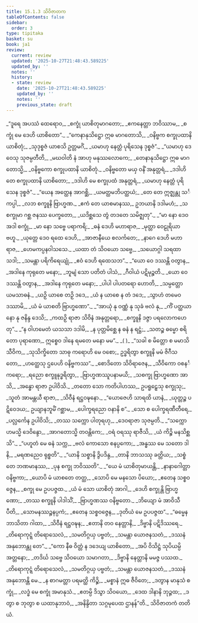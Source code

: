 ```yaml
---
title: 15.1.3 သိဝိဇာတက
tableOfContents: false
sidebar:
  order: 3
type: tipitaka
basket: su
book: ja1
review:
  current: review
  updated: '2025-10-27T21:48:43.589225'
  updated_by: ''
  notes: ''
  history:
  - state: review
    date: '2025-10-27T21:48:43.589225'
    updated_by: ''
    notes: ''
    previous_state: draft
---
```



<ReviewStatus review={frontmatter.review} showDetails={true} />

<HypothesisAnnotation frontmatter={frontmatter} />

<DynamicBreadcrumb />

<Division number="52" book="ja1" e="ch" v="22" p="316">

<Paragraph number="2906" type="verses" book="ja1">
_“ဒူရေ အပဿံ ထေရောဝ,_  
_စက္ခုံ ယာစိတုမာဂတော;_  
_ဧကနေတ္တာ ဘဝိဿာမ,_  
_စက္ခုံ မေ ဒေဟိ ယာစိတော”._  

</Paragraph>

</Division>
<Division number="53" book="ja1" e="ch" v="22" p="316">

<Paragraph number="2907" type="verses" book="ja1">
_“ကေနာနုသိဋ္ဌော ဣဓ မာဂတောသိ,_  
_ဝနိဗ္ဗက စက္ခုပထာနိ ယာစိတုံ;_  
_သုဒုစ္စဇံ ယာစသိ ဥတ္တမင်္ဂံ,_  
_ယမာဟု နေတ္တံ ပုရိသေန ဒုစ္စဇံ”._  

</Paragraph>

</Division>
<Division number="54" book="ja1" e="ch" v="22" p="316">

<Paragraph number="2908" type="verses" book="ja1">
_“ယမာဟု ဒေဝေသု သုဇမ္ပတီတိ,_  
_မဃဝါတိ နံ အာဟု မနုဿလောကေ;_  
_တေနာနုသိဋ္ဌော ဣဓ မာဂတောသ္မိ,_  
_ဝနိဗ္ဗကော စက္ခုပထာနိ ယာစိတုံ._  

</Paragraph>

</Division>
<Division number="55" book="ja1" e="ch" v="22" p="316">

<Paragraph number="2909" type="verses" book="ja1">
_ဝနိဗ္ဗတော မယှ ဝနိံ အနုတ္တရံ,_  
_ဒဒါဟိ တေ စက္ခုပထာနိ ယာစိတော;_  
_ဒဒါဟိ မေ စက္ခုပထံ အနုတ္တရံ,_  
_ယမာဟု နေတ္တံ ပုရိသေန ဒုစ္စဇံ”._  

</Paragraph>

</Division>
<Division number="56" book="ja1" e="ch" v="22" p="316">

<Paragraph number="2910" type="verses" book="ja1">
_“ယေန အတ္ထေန အာဂစ္ဆိ,_  
_ယမတ္ထမဘိပတ္ထယံ;_  
_တေ တေ ဣဇ္ဈန္တု သင်္ကပ္ပါ,_  
_လဘ စက္ခူနိ ဗြာဟ္မဏ._  

</Paragraph>

</Division>
<Division number="57" book="ja1" e="ch" v="22" p="282">

<Paragraph number="2911" type="verses" book="ja1">
_ဧကံ တေ ယာစမာနဿ,_  
ဥဘယာနိ ဒဒါမဟံ;_  
_သ စက္ခုမာ ဂစ္ဆ ဇနဿ ပေက္ခတော,_  
_ယဒိစ္ဆသေ တွံ တဒတေ သမိဇ္ဈတု”._  

</Paragraph>

</Division>
<Division number="58" book="ja1" e="ch" v="22" p="364">

<Paragraph number="2912" type="verses" book="ja1">
_“မာ နော ဒေဝ အဒါ စက္ခုံ,_  
_မာ နော သဗ္ဗေ ပရာကရိ;_  
_ဓနံ ဒေဟိ မဟာရာဇ,_  
_မုတ္တာ ဝေဠုရိယာ ဗဟူ._  

</Paragraph>

</Division>
<Division number="59" book="ja1" e="ch" v="22" p="317">

<Paragraph number="2913" type="verses" book="ja1">
_ယုတ္တေ ဒေဝ ရထေ ဒေဟိ,_  
_အာဇာနီယေ စလင်္ကတေ;_  
_နာဂေ ဒေဟိ မဟာရာဇ,_  
_ဟေမကပ္ပနဝါသသေ._  

</Paragraph>

</Division>
<Division number="60" book="ja1" e="ch" v="22" p="317">

<Paragraph number="2914" type="verses" book="ja1">
_ယထာ တံ သိဝယော သဗ္ဗေ,_  
_သယောဂ္ဂါ သရထာ သဒါ;_  
_သမန္တာ ပရိကိရေယျုံ,_  
_ဧဝံ ဒေဟိ ရထေသဘ”._  

</Paragraph>

</Division>
<Division number="61" book="ja1" e="ch" v="22" p="317">

<Paragraph number="2915" type="verses" book="ja1">
_“ယော ဝေ ဒဿန္တိ ဝတွာန,_  
_အဒါနေ ကုရုတေ မနော;_  
_ဘူမျံ သော ပတိတံ ပါသံ,_  
_ဂီဝါယံ ပဋိမုဉ္စတိ._  

</Paragraph>

</Division>
<Division number="62" book="ja1" e="ch" v="22" p="317">

<Paragraph number="2916" type="verses" book="ja1">
_ယော ဝေ ဒဿန္တိ ဝတွာန,_  
_အဒါနေ ကုရုတေ မနော;_  
_ပါပါ ပါပတရော ဟောတိ,_  
_သမ္ပတ္တော ယမသာဓနံ._  

</Paragraph>

</Division>
<Division number="63" book="ja1" e="ch" v="22" p="317">

<Paragraph number="2917" type="verses" book="ja1">
_ယဉှိ ယာစေ တဉှိ ဒဒေ,_  
_ယံ န ယာစေ န တံ ဒဒေ;_  
_သွာဟံ တမေဝ ဒဿာမိ,_  
_ယံ မံ ယာစတိ ဗြာဟ္မဏော”._  

</Paragraph>

</Division>
<Division number="64" book="ja1" e="ch" v="22" p="317">

<Paragraph number="2918" type="verses" book="ja1">
_“အာယုံ နု ဝဏ္ဏံ နု သုခံ ဗလံ နု,_  
_ကိံ ပတ္ထယာနော နု ဇနိန္ဒ ဒေသိ;_  
_ကထဉှိ ရာဇာ သိဝိနံ အနုတ္တရော,_  
_စက္ခူနိ ဒဇ္ဇာ ပရလောကဟေတု”._  

</Paragraph>

</Division>
<Division number="65" book="ja1" e="ch" v="22" p="317">

<Paragraph number="2919" type="verses" book="ja1">
_“န ဝါဟမေတံ ယသသာ ဒဒါမိ,_  
_န ပုတ္တမိစ္ဆေ န ဓနံ န ရဋ္ဌံ;_  
_သတဉ္စ ဓမ္မော စရိတော ပုရာဏော,_  
ဣစ္စေဝ ဒါနေ ရမတေ မနော မမ”._  
_( )_  

</Paragraph>

</Division>
<Division number="66" book="ja1" e="ch" v="22" p="317">

<Paragraph number="2920" type="verses" book="ja1">
_“သခါ စ မိတ္တော စ မမာသိ သီဝိက,_  
_သုသိက္ခိတော သာဓု ကရောဟိ မေ ဝစော;_  
ဥဒ္ဓရိတွာ စက္ခူနိ မမံ ဇိဂီသတော,_  
_ဟတ္ထေသု ဌပေဟိ ဝနိဗ္ဗကဿ”._  

</Paragraph>

</Division>
<Division number="67" book="ja1" e="ch" v="22" p="318">

<Paragraph number="2921" type="verses" book="ja1">
_စောဒိတော သိဝိရာဇေန,_  
_သီဝိကော ဝစနင်္ကရော;_  
_ရညော စက္ခူနုဒ္ဓရိတွာ,_  
_ဗြာဟ္မဏဿူပနာမယိ;_  
_သစက္ခု ဗြာဟ္မဏော အာသိ,_  
_အန္ဓော ရာဇာ ဥပါဝိသိ._  

</Paragraph>

</Division>
<Division number="68" book="ja1" e="ch" v="22" p="318">

<Paragraph number="2922" type="verses" book="ja1">
_တတော သော ကတိပါဟဿ,_  
ဥပရူဠှေသု စက္ခုသု;_  
_သူတံ အာမန္တယီ ရာဇာ,_  
_သိဝီနံ ရဋ္ဌဝဍ္ဎနော._  

</Paragraph>

</Division>
<Division number="69" book="ja1" e="ch" v="22" p="318">

<Paragraph number="2923" type="verses" book="ja1">
_“ယောဇေဟိ သာရထိ ယာနံ,_  
_ယုတ္တဉ္စ ပဋိဝေဒယ;_  
ဥယျာနဘူမိံ ဂစ္ဆာမ,_  
_ပေါက္ခရညော ဝနာနိ စ”._  

</Paragraph>

</Division>
<Division number="70" book="ja1" e="ch" v="22" p="318">

<Paragraph number="2924" type="verses" book="ja1">
_သော စ ပေါက္ခရဏီတီရေ,_  
_ပလ္လင်္ကေန ဥပါဝိသိ;_  
_တဿ သက္ကော ပါတုရဟု,_  
_ဒေဝရာဇာ သုဇမ္ပတိ._  

</Paragraph>

</Division>
<Division number="71" book="ja1" e="ch" v="22" p="318">

<Paragraph number="2925" type="verses" book="ja1">
_“သက္ကောဟမသ္မိ ဒေဝိန္ဒော,_  
_အာဂတောသ္မိ တဝန္တိကေ;_  
_ဝရံ ဝရဿု ရာဇီသိ,_  
_ယံ ကိဉ္စိ မနသိစ္ဆသိ”._  

</Paragraph>

</Division>
<Division number="72" book="ja1" e="ch" v="22" p="318">

<Paragraph number="2926" type="verses" book="ja1">
_“ပဟူတံ မေ ဓနံ သက္က,_  
_ဗလံ ကောသော စနပ္ပကော;_  
_အန္ဓဿ မေ သတော ဒါနိ,_  
_မရဏညေဝ ရုစ္စတိ”._  

</Paragraph>

</Division>
<Division number="73" book="ja1" e="ch" v="22" p="318">

<Paragraph number="2927" type="verses" book="ja1">
_“ယာနိ သစ္စာနိ ဒွိပဒိန္ဒ,_  
_တာနိ ဘာသဿု ခတ္တိယ;_  
_သစ္စံ တေ ဘဏမာနဿ,_  
_ပုန စက္ခု ဘဝိဿတိ”._  

</Paragraph>

</Division>
<Division number="74" book="ja1" e="ch" v="22" p="318">

<Paragraph number="2928" type="verses" book="ja1">
_“ယေ မံ ယာစိတုမာယန္တိ,_  
_နာနာဂေါတ္တာ ဝနိဗ္ဗကာ;_  
_ယောပိ မံ ယာစတေ တတ္ထ,_  
_သောပိ မေ မနသော ပိယော;_  
_ဧတေန သစ္စဝဇ္ဇေန,_  
_စက္ခု မေ ဥပပဇ္ဇထ._  

</Paragraph>

</Division>
<Division number="75" book="ja1" e="ch" v="22" p="318">

<Paragraph number="2929" type="verses" book="ja1">
_ယံ မံ သော ယာစိတုံ အာဂါ,_  
_ဒေဟိ စက္ခုန္တိ ဗြာဟ္မဏော;_  
_တဿ စက္ခူနိ ပါဒါသိံ,_  
_ဗြာဟ္မဏဿ ဝနိဗ္ဗတော._  

</Paragraph>

</Division>
<Division number="76" book="ja1" e="ch" v="22" p="318">

<Paragraph number="2930" type="verses" book="ja1">
_ဘိယျော မံ အာဝိသီ ပီတိ,_  
_သောမနဿဉ္စနပ္ပကံ;_  
_ဧတေန သစ္စဝဇ္ဇေန,_  
_ဒုတိယံ မေ ဥပပဇ္ဇထ”._  

</Paragraph>

</Division>
<Division number="77" book="ja1" e="ch" v="22" p="318">

<Paragraph number="2931" type="verses" book="ja1">
_“ဓမ္မေန ဘာသိတာ ဂါထာ,_  
_သိဝီနံ ရဋ္ဌဝဍ္ဎန;_  
_ဧတာနိ တဝ နေတ္တာနိ,_  
_ဒိဗ္ဗာနိ ပဋိဒိဿရေ._  

</Paragraph>

</Division>
<Division number="78" book="ja1" e="ch" v="22" p="318">

<Paragraph number="2932" type="verses" book="ja1">
_တိရောကုဋ္ဋံ တိရောသေလံ,_  
_သမတိဂ္ဂယှ ပဗ္ဗတံ;_  
_သမန္တာ ယောဇနသတံ,_  
_ဒဿနံ အနုဘောန္တု တေ”._  

</Paragraph>

</Division>
<Division number="79" book="ja1" e="ch" v="22" p="319">

<Paragraph number="2933" type="verses" book="ja1">
_“ကော နီဓ ဝိတ္တံ န ဒဒေယျ ယာစိတော,_  
_အပိ ဝိသိဋ္ဌံ သုပိယမ္ပိ အတ္တနော;_  
_တဒိင်္ဃ သဗ္ဗေ သိဝယော သမာဂတာ,_  
_ဒိဗ္ဗာနိ နေတ္တာနိ မမဇ္ဇ ပဿထ._  

</Paragraph>

</Division>
<Division number="80" book="ja1" e="ch" v="22" p="319">

<Paragraph number="2934" type="verses" book="ja1">
_တိရောကုဋ္ဋံ တိရောသေလံ,_  
_သမတိဂ္ဂယှ ပဗ္ဗတံ;_  
_သမန္တာ ယောဇနသတံ,_  
_ဒဿနံ အနုဘောန္တိ မေ._  

</Paragraph>

</Division>
<Division number="81" book="ja1" e="ch" v="22" p="319">

<Paragraph number="2935" type="verses" book="ja1">
_န စာဂမတ္တာ ပရမတ္ထိ ကိဉ္စိ,_  
_မစ္စာနံ ဣဓ ဇီဝိတေ;_  
_ဒတွာန မာနုသံ စက္ခုံ,_  
_လဒ္ဓံ မေ စက္ခုံ အမာနုသံ._  

</Paragraph>

</Division>
<Division number="82" book="ja1" e="ch" v="22" p="319">

<Paragraph number="2936" type="verses" book="ja1">
_ဧတမ္ပိ ဒိသွာ သိဝယော,_  
_ဒေထ ဒါနာနိ ဘုဉ္ဇထ;_  
_ဒတွာ စ ဘုတွာ စ ယထာနုဘာဝံ,_  
_အနိန္ဒိတာ သဂ္ဂမုပေထ ဌာနန်”တိ._  


</Paragraph>
</Division>

<Paragraph number="2937" type="center" book="ja1">
သိဝိဇာတကံ တတိယံ.
</Paragraph>